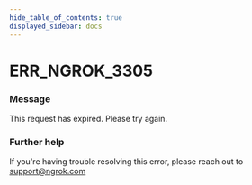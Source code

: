 ```yaml
---
hide_table_of_contents: true
displayed_sidebar: docs
---
```



# ERR_NGROK_3305

### Message

This request has expired. Please try again.

<ErrorDetails error="err_ngrok_3305" />

### Further help

If you're having trouble resolving this error, please reach out to [support@ngrok.com](mailto:support@ngrok.com?subject=Help%20with%20ERR_NGROK_3305)

